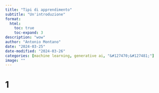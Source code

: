 ```yaml
---
title: "Tipi di apprendimento"
subtitle: "Un'introduzione"
format:
  html:
    toc: true
    toc-expand: 3
description: "wow"
author: "Antonio Montano"
date: "2024-03-25"
date-modified: "2024-03-26"
categories: [machine learning, generative ai, "&#127470;&#127481;"]
image: ""
---
```


# 1


